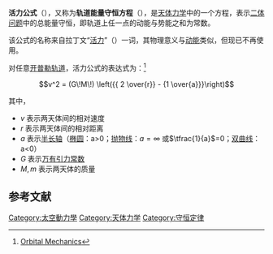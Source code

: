 {{航天动力学}}
'''活力公式'''（{{lang|en|''vis viva'' equation}}），又称为'''轨道能量守恒方程'''（{{lang|en|orbital energy conservation equation}}），是[[天体力学|天体力学]]中的一个方程，表示[[二体问题|二体问题]]中的总能量守恒，即轨道上任一点的动能与势能之和为常数。

该公式的名称来自拉丁文“[[活力|活力]]”（{{lang|la|''vis viva''}}）一词，其物理意义与[[动能|动能]]类似，但现已不再使用。

对任意[[开普勒轨道|开普勒轨道]]，活力公式的表达式为：<ref>[http://books.google.com/books?id=C70gQI5ayEAC&pg=PA30&lpg=PA30&dq=-wikipedia+vis+viva+equation+-.com&source=bl&ots=eWIlTZIETM&sig=zabkydoTq3dbx-rYzitKQn-q75E&hl=en&ei=gR1mSruiPJSoMIfT3KQB&sa=X&oi=book_result&ct=result&resnum=1 Orbital Mechanics]</ref>

:<math>v^2 = (G\!M\!) \left({{ 2 \over{r}} - {1 \over{a}}}\right)</math>

其中，

*<math>v\,\!</math>表示两天体间的相对速度
*<math>r\,\!</math>表示两天体间的相对距离
*<math>a\,\!</math>表示[[半长轴|半长轴]]（[[椭圆|椭圆]]：a>0；[[抛物线|抛物线]]：<math>a=\infty</math> 或<math>\tfrac{1}{a}</math>=0；[[双曲线|双曲线]]：a<0）
*<math>G\,\!</math>表示[[万有引力常数|万有引力常数]]
*<math>M, m\,\!</math>表示两天体的质量

== 参考文献 ==
{{Reflist}}

[[Category:太空動力學|Category:太空動力學]]
[[Category:天体力学|Category:天体力学]]
[[Category:守恒定律|Category:守恒定律]]